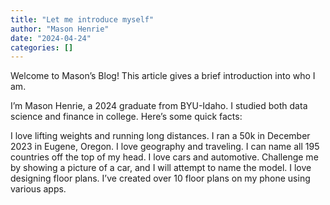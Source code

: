 ```yaml
---
title: "Let me introduce myself"
author: "Mason Henrie"
date: "2024-04-24"
categories: []
---
```


Welcome to Mason's Blog! This article gives a brief introduction into who I am.



I'm Mason Henrie, a 2024 graduate from BYU-Idaho. I studied both data science and finance in college. Here's some quick facts:

I love lifting weights and running long distances. I ran a 50k in December 2023 in Eugene, Oregon.
I love geography and traveling. I can name all 195 countries off the top of my head.
I love cars and automotive. Challenge me by showing a picture of a car, and I will attempt to name the model.
I love designing floor plans. I've created over 10 floor plans on my phone using various apps.





